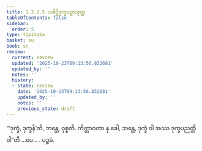 ```yaml
---
title: 1.2.2.5 သမိဒ္ဓိဒုက္ခပဉှာသုတ္တ
tableOfContents: false
sidebar:
  order: 5
type: tipitaka
basket: su
book: sn
review:
  current: review
  updated: '2025-10-23T09:13:56.832681'
  updated_by: ''
  notes: ''
  history:
  - state: review
    date: '2025-10-23T09:13:56.832681'
    updated_by: ''
    notes: ''
    previous_state: draft
---
```



<ReviewStatus review={frontmatter.review} showDetails={true} />

<HypothesisAnnotation frontmatter={frontmatter} />

<DynamicBreadcrumb />

<Division number="67" book="sn" e="ch" v="18" p="289">

<Paragraph number="222" book="sn">
“‘ဒုက္ခံ, ဒုက္ခန်’တိ, ဘန္တေ, ဝုစ္စတိ. ကိတ္တာဝတာ နု ခေါ, ဘန္တေ, ဒုက္ခံ ဝါ အဿ ဒုက္ခပညတ္တိ ဝါ”တိ …ပေ… .

</Paragraph>
</Division>

<Paragraph number="223" type="center" book="sn">
ပဉ္စမံ.
</Paragraph>